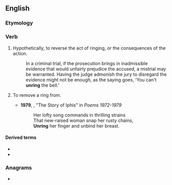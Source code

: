 ==English==

===Etymology===
{{pre|en|un|ring|id1=reversal prefix}}

===Verb===
{{en-verb|unrings|unringing|unrung}}

# Hypothetically, to reverse the act of ringing, or the consequences of the action.
#: In a criminal trial, if the prosecution brings in inadmissible evidence that would unfairly prejudice the accused, a mistrial may be warranted. Having the judge admonish the jury to disregard the evidence might not be enough, as the saying goes, 'You can't '''unring''' the bell.'
# {{lb|en|transitive|poetic}} To remove a ring from.
#* '''1979''', {{w|John Jefferson Bray}}, "The Story of Iphis" in ''Poems 1972-1979''
#*: Her lofty song commands in thrilling strains<br>That new-raised woman snap her rusty chains,<br>'''Unring''' her finger and unbind her breast.

====Derived terms====
* {{l|en|unring a bell}}
* {{l|en|you can't unring a bell}}

===Anagrams===
* {{anagrams|en|a=ginnru|urning}}